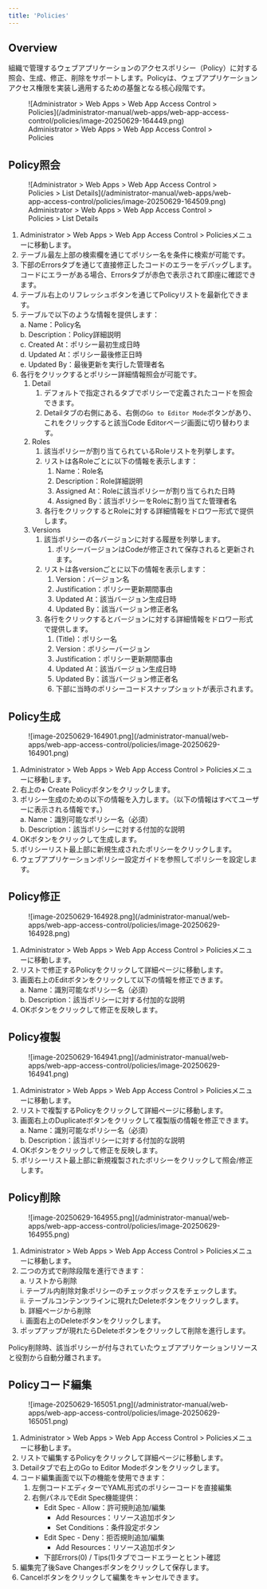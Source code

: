 ```yaml
---
title: 'Policies'
---
```



## Overview

組織で管理するウェブアプリケーションのアクセスポリシー（Policy）に対する照会、生成、修正、削除をサポートします。Policyは、ウェブアプリケーションアクセス権限を実装し適用するための基盤となる核心段階です。

<figure data-layout="center" data-align="center">
![Administrator &gt; Web Apps &gt; Web App Access Control &gt; Policies](/administrator-manual/web-apps/web-app-access-control/policies/image-20250629-164449.png)
<figcaption>
Administrator &gt; Web Apps &gt; Web App Access Control &gt; Policies
</figcaption>
</figure>

## Policy照会

<figure data-layout="center" data-align="center">
![Administrator &gt; Web Apps &gt; Web App Access Control &gt; Policies &gt; List Details](/administrator-manual/web-apps/web-app-access-control/policies/image-20250629-164509.png)
<figcaption>
Administrator &gt; Web Apps &gt; Web App Access Control &gt; Policies &gt; List Details
</figcaption>
</figure>

1. Administrator &gt; Web Apps &gt; Web App Access Control &gt; Policiesメニューに移動します。
2. テーブル最左上部の検索欄を通じてポリシー名を条件に検索が可能です。
3. 下部のErrorsタブを通じて直接修正したコードのエラーをデバッグします。コードにエラーがある場合、Errorsタブが赤色で表示されて即座に確認できます。
4. テーブル右上のリフレッシュボタンを通じてPolicyリストを最新化できます。
5. テーブルで以下のような情報を提供します：<br/>a. Name：Policy名<br/>b. Description：Policy詳細説明<br/>c. Created At：ポリシー最初生成日時<br/>d. Updated At：ポリシー最後修正日時<br/>e. Updated By：最後更新を実行した管理者名
6. 各行をクリックするとポリシー詳細情報照会が可能です。
    1. Detail
        1. デフォルトで指定されるタブでポリシーで定義されたコードを照会できます。
        2. Detailタブの右側にある、右側の`Go to Editor Mode`ボタンがあり、これをクリックすると該当Code Editorページ画面に切り替わります。
    2. Roles<br/>
        1. 該当ポリシーが割り当てられているRoleリストを列挙します。
        2. リストは各Roleごとに以下の情報を表示します：
            1. Name：Role名
            2. Description：Role詳細説明
            3. Assigned At：Roleに該当ポリシーが割り当てられた日時
            4. Assigned By：該当ポリシーをRoleに割り当てた管理者名
        3. 各行をクリックするとRoleに対する詳細情報をドロワー形式で提供します。
    3. Versions
        1. 該当ポリシーの各バージョンに対する履歴を列挙します。
            1. ポリシーバージョンはCodeが修正されて保存されると更新されます。
        2.  リストは各versionごとに以下の情報を表示します：
            1. Version：バージョン名
            2. Justification：ポリシー更新期間事由
            3. Updated At：該当バージョン生成日時
            4. Updated By：該当バージョン修正者名
        3. 各行をクリックするとバージョンに対する詳細情報をドロワー形式で提供します。
            1. (Title)：ポリシー名
            2. Version：ポリシーバージョン
            3. Justification：ポリシー更新期間事由
            4. Updated At：該当バージョン生成日時
            5. Updated By：該当バージョン修正者名
            6. 下部に当時のポリシーコードスナップショットが表示されます。

## Policy生成

<figure data-layout="center" data-align="center">
![image-20250629-164901.png](/administrator-manual/web-apps/web-app-access-control/policies/image-20250629-164901.png)
</figure>

1. Administrator &gt; Web Apps &gt; Web App Access Control &gt; Policiesメニューに移動します。
2. 右上の+ Create Policyボタンをクリックします。
3. ポリシー生成のための以下の情報を入力します。（以下の情報はすべてユーザーに表示される情報です。）<br/>a. Name：識別可能なポリシー名（必須）<br/>b. Description：該当ポリシーに対する付加的な説明
4. OKボタンをクリックして生成します。
5. ポリシーリスト最上部に新規生成されたポリシーをクリックします。
6. ウェブアプリケーションポリシー設定ガイドを参照してポリシーを設定します。

## Policy修正

<figure data-layout="center" data-align="center">
![image-20250629-164928.png](/administrator-manual/web-apps/web-app-access-control/policies/image-20250629-164928.png)
</figure>


1. Administrator &gt; Web Apps &gt; Web App Access Control &gt; Policiesメニューに移動します。
2. リストで修正するPolicyをクリックして詳細ページに移動します。
3. 画面右上のEditボタンをクリックして以下の情報を修正できます。<br/>a. Name：識別可能なポリシー名（必須）<br/>b. Description：該当ポリシーに対する付加的な説明
4. OKボタンをクリックして修正を反映します。

## Policy複製

<figure data-layout="center" data-align="center">
![image-20250629-164941.png](/administrator-manual/web-apps/web-app-access-control/policies/image-20250629-164941.png)
</figure>

1. Administrator &gt; Web Apps &gt; Web App Access Control &gt; Policiesメニューに移動します。
2. リストで複製するPolicyをクリックして詳細ページに移動します。
3. 画面右上のDuplicateボタンをクリックして複製版の情報を修正できます。<br/>a. Name：識別可能なポリシー名（必須）<br/>b. Description：該当ポリシーに対する付加的な説明
4. OKボタンをクリックして修正を反映します。
5. ポリシーリスト最上部に新規複製されたポリシーをクリックして照会/修正します。

## Policy削除

<figure data-layout="center" data-align="center">
![image-20250629-164955.png](/administrator-manual/web-apps/web-app-access-control/policies/image-20250629-164955.png)
</figure>

1. Administrator &gt; Web Apps &gt; Web App Access Control &gt; Policiesメニューに移動します。
2. 二つの方式で削除段階を進行できます：<br/>a. リストから削除<br/> i. テーブル内削除対象ポリシーのチェックボックスをチェックします。<br/> ii. テーブルコンテンツラインに現れたDeleteボタンをクリックします。<br/>b. 詳細ページから削除<br/> i. 画面右上のDeleteボタンをクリックします。
3. ポップアップが現れたらDeleteボタンをクリックして削除を進行します。

<Callout type="important">
Policy削除時、該当ポリシーが付与されていたウェブアプリケーションリソースと役割から自動分離されます。
</Callout>

## Policyコード編集

<figure data-layout="center" data-align="center">
![image-20250629-165051.png](/administrator-manual/web-apps/web-app-access-control/policies/image-20250629-165051.png)
</figure>

1. Administrator &gt; Web Apps &gt; Web App Access Control &gt; Policiesメニューに移動します。
2. リストで編集するPolicyをクリックして詳細ページに移動します。
3. Detailタブで右上のGo to Editor Modeボタンをクリックします。
4. コード編集画面で以下の機能を使用できます：
    1. 左側コードエディターでYAML形式のポリシーコードを直接編集
    2. 右側パネルでEdit Spec機能提供：
        * Edit Spec - Allow：許可規則追加/編集
            * Add Resources：リソース追加ボタン
            * Set Conditions：条件設定ボタン
        * Edit Spec - Deny：拒否規則追加/編集
            * Add Resources：リソース追加ボタン
        * 下部Errors(0) / Tips(1)タブでコードエラーとヒント確認
5. 編集完了後Save Changesボタンをクリックして保存します。
6. Cancelボタンをクリックして編集をキャンセルできます。


